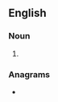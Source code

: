 ==English==

===Noun===
{{head|en|noun form}}

# {{plural of|novice|lang=en}}

===Anagrams===
* {{anagrams|en|a=ceinosv|Cenovis}}